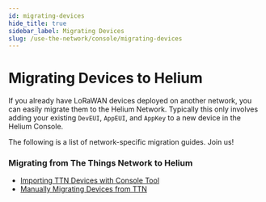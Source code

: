 ```yaml
---
id: migrating-devices
hide_title: true
sidebar_label: Migrating Devices
slug: /use-the-network/console/migrating-devices
---
```



# Migrating Devices to Helium

If you already have LoRaWAN devices deployed on another network, you can easily
migrate them to the Helium Network. Typically this only involves adding your
existing `DevEUI`, `AppEUI`, and `AppKey` to a new device in the Helium Console.

The following is a list of network-specific migration guides. Join us!

### Migrating from The Things Network to Helium

- [Importing TTN Devices with Console Tool](/use-the-network/console/migrating-devices/ttn-import)
- [Manually Migrating Devices from TTN](/use-the-network/console/migrating-devices/ttn-manual)
